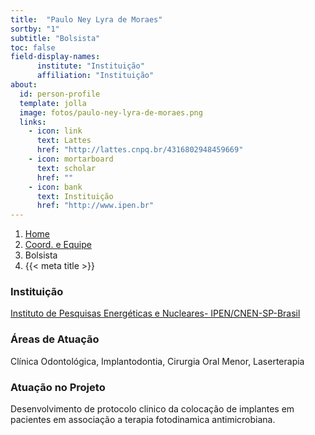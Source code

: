 ```yaml
---
title:  "Paulo Ney Lyra de Moraes"
sortby: "1"
subtitle: "Bolsista"
toc: false
field-display-names:
      institute: "Instituição"
      affiliation: "Instituição"
about:
  id: person-profile
  template: jolla
  image: fotos/paulo-ney-lyra-de-moraes.png
  links:
    - icon: link
      text: Lattes
      href: "http://lattes.cnpq.br/4316802948459669"
    - icon: mortarboard
      text: scholar
      href: ""
    - icon: bank
      text: Instituição
      href: "http://www.ipen.br"
---
```


```{=html}
<nav aria-label="breadcrumb">
  <ol class="breadcrumb">
    <li class="breadcrumb-item"><a href="../../index.html">Home</a></li>
    <li class="breadcrumb-item"><a href="../coord-equipe.html">Coord. e Equipe</a></li>
    <li class="breadcrumb-item active">Bolsista</li>
    <li class="breadcrumb-item active" aria-current="page">{{< meta title >}}</li>
  </ol>
</nav>
```
:::{#person-profile}
:::

### Instituição

[Instituto de Pesquisas Energéticas e Nucleares- IPEN/CNEN-SP-Brasil](http://www.ipen.br)

### Áreas de Atuação

Clínica Odontológica, Implantodontia, Cirurgia Oral Menor, Laserterapia

### Atuação no Projeto

Desenvolvimento de protocolo clinico da colocação de implantes em pacientes em associação a terapia fotodinamica antimicrobiana.

